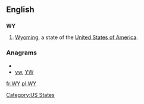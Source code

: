 {{also|wy|ŵy}}
==English==

==={{abbreviation}}===
'''WY'''

# [[Wyoming]], a state of the [[United States of America]].

===Anagrams===
* {{alphagram|wy}}
* [[yw#English|yw]], [[YW#English|YW]]

[[Category:US States]]

[[fr:WY]]
[[pl:WY]]